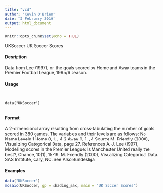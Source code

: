 ```yaml
---
title: "vcd"
author: "Kevin O'Brien"
date: "5 February 2019"
output: html_document
---
```


```r
knitr::opts_chunk$set(echo = TRUE)
```
UKSoccer UK Soccer Scores

#### Desription

Data from Lee (1997), on the goals scored by Home and Away teams in the Premier Football
League, 1995/6 season.

#### Usage
<pre><code>

data("UKSoccer")

</code></pre>
#### Format 

A 2-dimensional array resulting from cross-tabulating the number of goals scored in 380 games.
The variables and their levels are as follows:
No Name Levels
1 Home 0, 1. , 4
2 Away 0, 1. , 4
Source
M. Friendly (2000), Visualizing Categorical Data, page 27.
References
A. J. Lee (1997), Modelling scores in the Premier League: Is Manchester United really the best?,
Chance, 10(1), 15-19.
M. Friendly (2000), Visualizing Categorical Data. SAS Institute, Cary, NC.
See Also
Bundesliga

#### Examples
```r

data("UKSoccer")
mosaic(UKSoccer, gp = shading_max, main = "UK Soccer Scores")
```
